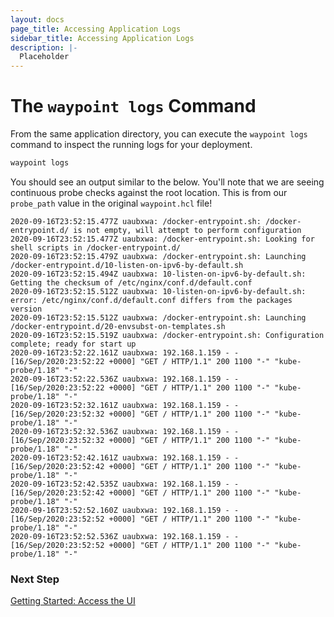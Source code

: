 ```yaml
---
layout: docs
page_title: Accessing Application Logs
sidebar_title: Accessing Application Logs
description: |-
  Placeholder
---
```


# The `waypoint logs` Command

From the same application directory, you can execute the `waypoint logs` command to inspect the running logs for your deployment.

```bash
waypoint logs
```

You should see an output similar to the below. You'll note that we are seeing continuous probe checks against the root location. This is
from our `probe_path` value in the original `waypoint.hcl` file!

```shell
2020-09-16T23:52:15.477Z uaubxwa: /docker-entrypoint.sh: /docker-entrypoint.d/ is not empty, will attempt to perform configuration
2020-09-16T23:52:15.477Z uaubxwa: /docker-entrypoint.sh: Looking for shell scripts in /docker-entrypoint.d/
2020-09-16T23:52:15.479Z uaubxwa: /docker-entrypoint.sh: Launching /docker-entrypoint.d/10-listen-on-ipv6-by-default.sh
2020-09-16T23:52:15.494Z uaubxwa: 10-listen-on-ipv6-by-default.sh: Getting the checksum of /etc/nginx/conf.d/default.conf
2020-09-16T23:52:15.512Z uaubxwa: 10-listen-on-ipv6-by-default.sh: error: /etc/nginx/conf.d/default.conf differs from the packages version
2020-09-16T23:52:15.512Z uaubxwa: /docker-entrypoint.sh: Launching /docker-entrypoint.d/20-envsubst-on-templates.sh
2020-09-16T23:52:15.519Z uaubxwa: /docker-entrypoint.sh: Configuration complete; ready for start up
2020-09-16T23:52:22.161Z uaubxwa: 192.168.1.159 - - [16/Sep/2020:23:52:22 +0000] "GET / HTTP/1.1" 200 1100 "-" "kube-probe/1.18" "-"
2020-09-16T23:52:22.536Z uaubxwa: 192.168.1.159 - - [16/Sep/2020:23:52:22 +0000] "GET / HTTP/1.1" 200 1100 "-" "kube-probe/1.18" "-"
2020-09-16T23:52:32.161Z uaubxwa: 192.168.1.159 - - [16/Sep/2020:23:52:32 +0000] "GET / HTTP/1.1" 200 1100 "-" "kube-probe/1.18" "-"
2020-09-16T23:52:32.536Z uaubxwa: 192.168.1.159 - - [16/Sep/2020:23:52:32 +0000] "GET / HTTP/1.1" 200 1100 "-" "kube-probe/1.18" "-"
2020-09-16T23:52:42.161Z uaubxwa: 192.168.1.159 - - [16/Sep/2020:23:52:42 +0000] "GET / HTTP/1.1" 200 1100 "-" "kube-probe/1.18" "-"
2020-09-16T23:52:42.535Z uaubxwa: 192.168.1.159 - - [16/Sep/2020:23:52:42 +0000] "GET / HTTP/1.1" 200 1100 "-" "kube-probe/1.18" "-"
2020-09-16T23:52:52.160Z uaubxwa: 192.168.1.159 - - [16/Sep/2020:23:52:52 +0000] "GET / HTTP/1.1" 200 1100 "-" "kube-probe/1.18" "-"
2020-09-16T23:52:52.536Z uaubxwa: 192.168.1.159 - - [16/Sep/2020:23:52:52 +0000] "GET / HTTP/1.1" 200 1100 "-" "kube-probe/1.18" "-"
```

### Next Step

[Getting Started: Access the UI](/docs/getting-started/k8s-example-app/ui)
